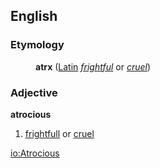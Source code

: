 ==English==

===Etymology===
:'''atrx''' ([[Latin]] ''[[frightful]]'' or ''[[cruel]]'')

===Adjective===
'''atrocious'''
# [[frightfull]] or [[cruel]]

[[io:Atrocious]]

{{stub}}